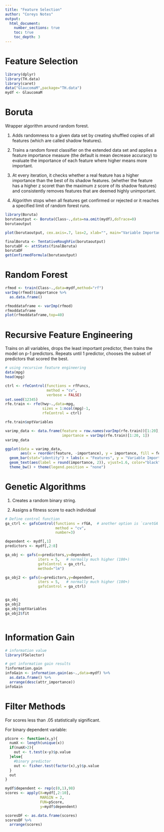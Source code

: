 ```yaml
---
title: "Feature Selection"
author: "Coreys Notes"
output:
  html_document:
    number_sections: true
    toc: true
    toc_depth: 3
---
```



# Feature Selection

```r
library(dplyr)
library(TH.data)
library(caret)
data("GlaucomaM",package="TH.data")
mydf <- GlaucomaM
```

# Boruta

Wrapper algorithm around random forest. 

1) Adds randomness to a given data set by creating shuffled copies of all features (which are called shadow features).

2) Trains a random forest classifier on the extended data set and applies a feature importance measure (the default is mean decrease accuracy) to evaluate the importance of each feature where higher means more important. 

3) At every iteration, it checks whether a real feature has a higher importance than the best of its shadow features. (whether the feature has a higher z scoret than the maximum z score of its shadow features) and consistently removes features that are deemed highly unimportant. 

4) Algorithm stops when all features get confirmed or rejected or it reaches a specified limit of random forest runs. 



```r
library(Boruta)
borutaoutput <- Boruta(Class~.,data=na.omit(mydf),doTrace=0)
borutaoutput

plot(borutaoutput, cex.axis=.7, las=2, xlab="", main="Variable Importance")

finalBoruta <- TentativeRoughFix(borutaoutput)
borutaDF <- attStats(finalBoruta)
borutaDF
getConfirmedFormula(borutaoutput)
```
# Random Forest

```r
rfmod <- train(Class~.,data=mydf,method="rf")
varImp(rfmod)$importance %>% 
  as.data.frame()

rfmoddataframe <- varImp(rfmod)
rfmoddataframe
plot(rfmoddataframe,top=40)
```

# Recursive Feature Engineering

Trains on all variables, drops the least important predictor, then trains the model on p-1 predictors. Repeats until 1 predictor, chooses the subset of predictors that scored the best. 

```r
# using recursive feature engineering
data(mpg)
head(mpg)

ctrl <- rfeControl(functions = rfFuncs,
                   method = "cv",
                   verbose = FALSE)
set.seed(12345)
rfe.train <- rfe(hwy~.,data=mpg,
                 sizes = 1:ncol(mpg)-1,
                 rfeControl = ctrl)

rfe.train$optVariables

varimp_data <- data.frame(feature = row.names(varImp(rfe.train))[1:20],
                          importance = varImp(rfe.train)[1:20, 1])
varimp_data

ggplot(data = varimp_data, 
       aes(x = reorder(feature, -importance), y = importance, fill = feature)) +
  geom_bar(stat="identity") + labs(x = "Features", y = "Variable Importance") + 
  geom_text(aes(label = round(importance, 2)), vjust=1.6, color="black", size=4) + 
  theme_bw() + theme(legend.position = "none")

```

# Genetic Algorithms

1) Creates a random binary string.

2) Assigns a fitness score to each individual

```r
# Define control function
ga_ctrl <- gafsControl(functions = rfGA,  # another option is `caretGA`.
                       method = "cv",
                       number=3)

dependent <- mydf[,1]
predictors <- mydf[,2:8]

ga_obj <- gafs(x=predictors,y=dependent,
               iters = 5,   # normally much higher (100+)
               gafsControl = ga_ctrl,
               method="lm")

ga_obj2 <- gafs(x=predictors,y=dependent,
               iters = 5,   # normally much higher (100+)
               gafsControl = ga_ctrl)


ga_obj
ga_obj2
ga_obj$optVariables
ga_obj2$fit



```

# Information Gain

```r

# information value
library(FSelector)

# get information gain results
?information.gain
infoGain <- information.gain(as~.,data=mydf) %>% 
  as.data.frame() %>% 
  arrange(desc(attr_importance))
infoGain
```

# Filter Methods

For scores less than .05 statistically significant.

For binary dependent variable:


```r
pScore <- function(x,y){
  numX <- length(unique(x))
  if(numX>2){
    out <- t.test(x~y)$p.value
  }else{
    #binary predictor
    out <- fisher.test(factor(x),y)$p.value
  }
  out
}

mydf$dependent <- rep(c(0,1),98)
scores <- apply(X=mydf[,2:10],
                MARGIN = 2,
                FUN=pScore,
                y=mydf$dependent)

scoresDF <- as.data.frame(scores)
scoresDF %>% 
  arrange(scores)
```